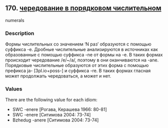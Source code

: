 ## 170. <a href =  'https://agricolamz.github.io/The_Circassian_Isoglosses_Database/170.html'>чередование в порядковом числительном</a>
numerals

### Description

Формы числительных со значением 'N раз' образуются с помощью суффикса -e. Дробные числительные анализируются в источниках как образованные с помощью суффикса -ne от формы на -e. В таких формах происходит чередование /e/~/a/, поэтому в они оканчиваются на -ane. Порядковые числительные образуются от этих форма с помощью префикса ja- [3pl.io+poss-] и суффикса -re. В таких формах гласная может продолжать чередоваться, а может и нет.

### Values
There are the following value for each idiom:

* SWC  -enere [Рогава, Керашева 1966: 80-81] 
* SWC  -enere [Ситимова 2004: 73-74] 
* Bzhedug  -anere [Ситимова 2004: 73-74] 

